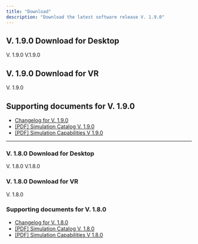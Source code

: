 ```yaml
---
title: "Download"
description: "Download the latest software release V. 1.9.0"
---
```


## V. 1.9.0 Download for Desktop

<CardGroup cols="2">
  <Card title="Windows - Desktop X-ray Simulator" icon="download" href="https://storage.googleapis.com/platform-builds/X-ray%20simulator/V1_9_0/Desktop%20X-Ray%20Simulator_1.9.0.exe" cta="Download now (1.4 GB)">
    V. 1.9.0
  </Card>
  
<Card title="macOS - Desktop X-ray Simulator" icon="download" href="https://storage.googleapis.com/platform-builds/X-ray%20simulator/V1_9_0/Desktop%20X-ray%20Simulator%20(MacOS).dmg" cta="Download now (1.4 GB)">
    V.1.9.0
  </Card>


</CardGroup>

## V. 1.9.0 Download for VR

<CardGroup cols="2">
  <Card title="Windows - VR X-ray Simulator" icon="download" href="https://storage.googleapis.com/platform-builds/X-ray%20simulator/V1_9_0/VR%20X-Ray%20Simulator_1.9.0.exe" cta="Download now (1.4 GB)">
    V. 1.9.0
  </Card>
</CardGroup>

## Supporting documents for V. 1.9.0

- [Changelog for V. 1.9.0](changelog#v-1-9-0)
- [[PDF] Simulation Catalog V. 1.9.0](https://25168238.fs1.hubspotusercontent-eu1.net/hubfs/25168238/X-ray%20Simulation%20Catalog%20V1.9.0.pdf)
- [[PDF] Simulation Capabilities V 1.9.0](https://25168238.fs1.hubspotusercontent-eu1.net/hubfs/25168238/X-ray%20Simulation%20Capabilities%20v1.9.0.pdf)



---

<Accordion title="Older software releases" description="List of older software versions" icon="box-archive">

### V. 1.8.0 Download for Desktop

<CardGroup cols="2">
  <Card title="Windows - Desktop X-ray Simulator" icon="download" href="https://storage.googleapis.com/platform-builds/X-ray%20simulator/v1_8_0/Desktop%20X-Ray%20Simulator_V1.8.0.exe" cta="Download now (1.6 GB)">
    V. 1.8.0
  </Card>
  <Card title="macOS - Desktop X-ray Simulator" icon="download" href="https://storage.googleapis.com/platform-builds/X-ray%20simulator/v1_8_0/Desktop%20X-Ray%20Simulator%201.8.0%20MacOS.dmg" cta="Download now (1.6 GB)">
    V.1.8.0
  </Card>
</CardGroup>

### V. 1.8.0 Download for VR

<CardGroup cols="2">
  <Card title="Windows - VR X-ray Simulator" icon="download" href="https://storage.googleapis.com/platform-builds/X-ray%20simulator/v1_8_0/VR%20X-Ray%20Simulator_V1.8.0.exe" cta="Download now (1.6 GB)">
    V. 1.8.0
  </Card>
</CardGroup>

### Supporting documents for V. 1.8.0

- [Changelog for V. 1.8.0](changelog#v-1-8-0)
- [[PDF] Simulation Catalog V. 1.8.0](https://25168238.fs1.hubspotusercontent-eu1.net/hubfs/25168238/Simulation%20catalog%20v1.8.0.pdf)
- [[PDF] Simulation Capabilities V 1.8.0](https://25168238.fs1.hubspotusercontent-eu1.net/hubfs/25168238/Simulation%20Capabilities%20v1.8.0.pdf)


</Accordion>